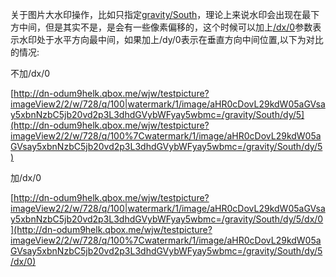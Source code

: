 关于图片大水印操作，比如只指定[gravity/South](http://dn-odum9helk.qbox.me/wjw/testpicture?imageView2/2/w/728/q/100%7Cwatermark/1/image/aHR0cDovL29kdW05aGVsay5xbnNzbC5jb20vd2p3L3dhdGVybWFyay5wbmc=/gravity/South/dy/5/dx/0)，理论上来说水印会出现在最下方中间，但是其实不是，是会有一些像素偏移的，这个时候可以加上[/dx/0](http://dn-odum9helk.qbox.me/wjw/testpicture?imageView2/2/w/728/q/100%7Cwatermark/1/image/aHR0cDovL29kdW05aGVsay5xbnNzbC5jb20vd2p3L3dhdGVybWFyay5wbmc=/gravity/South/dy/5/dx/0)参数表示水印处于水平方向最中间，如果加上/dy/0表示在垂直方向中间位置,以下为对比的情况:

不加/dx/0

[http://dn-odum9helk.qbox.me/wjw/testpicture?imageView2/2/w/728/q/100|watermark/1/image/aHR0cDovL29kdW05aGVsay5xbnNzbC5jb20vd2p3L3dhdGVybWFyay5wbmc=/gravity/South/dy/5](http://dn-odum9helk.qbox.me/wjw/testpicture?imageView2/2/w/728/q/100%7Cwatermark/1/image/aHR0cDovL29kdW05aGVsay5xbnNzbC5jb20vd2p3L3dhdGVybWFyay5wbmc=/gravity/South/dy/5)

加/dx/0

[http://dn-odum9helk.qbox.me/wjw/testpicture?imageView2/2/w/728/q/100|watermark/1/image/aHR0cDovL29kdW05aGVsay5xbnNzbC5jb20vd2p3L3dhdGVybWFyay5wbmc=/gravity/South/dy/5/dx/0](http://dn-odum9helk.qbox.me/wjw/testpicture?imageView2/2/w/728/q/100%7Cwatermark/1/image/aHR0cDovL29kdW05aGVsay5xbnNzbC5jb20vd2p3L3dhdGVybWFyay5wbmc=/gravity/South/dy/5/dx/0)

